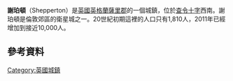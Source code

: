 {{Infobox UK place
| country                  = 英格蘭
| official_name            = Shepperton
| latitude                 = 51.39
| longitude                = -0.46
| coordinates_display      = inline,title
| static_image_name        = Church Square Shepperton - geograph.org.uk - 22859.jpg
| static_image_caption     = 
| population               = 9,753
| population_ref           = （2011年普查）<ref name=ons>[http://neighbourhood.statistics.gov.uk Key Statistics; Quick Statistics: Population Density] [[United_Kingdom_Census_2011|United Kingdom Census 2011]] ''[[Office_for_National_Statistics|Office for National Statistics]]'' Shepperton makes up 2011 lower output areas Spelthorne 012C and 012D and Ward: Shepperton Town or 013 which is one of the [[wards_of_the_United_Kingdom|wards of the United Kingdom]].  Note: the towns and villages in Spelthorne have one ward each which covers part of a neighbouring town or village.  For example, half of Laleham is combined with almost half of Shepperton. Retrieved 21 November 2013</ref>
| area_total_km2           = 6.98
| shire_district           = [[Spelthorne|Spelthorne]]
| shire_county             = [[薩里郡|薩里郡]]
| region                   = 東南英格蘭
| constituency_westminster = [[Spelthorne_(constituency)|Spelthorne]]
| post_town                = SHEPPERTON
| postcode_district        = TW17
| postcode_area            = TW
| dial_code                = 01932
| os_grid_reference        = TQ080672
}}
'''謝珀頓'''（Shepperton）是[[英國|英國]][[英格蘭|英格蘭]][[薩里郡|薩里郡]]的一個城鎮，位於[[查令十字|查令十字]]西南{{convert|15|mi}}。謝珀頓是倫敦郊區的衛星城之一。20世紀初期這裡的人口只有1,810人，2011年已經增加到接近10,000人。
==參考資料==
{{Reflist}}
[[Category:英國城鎮|Category:英國城鎮]]